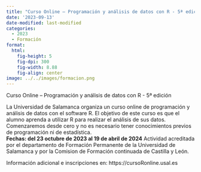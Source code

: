 ```yaml
---
title: "Curso Online – Programación y análisis de datos con R - 5ª edición, de la Universidad de Salamanca"
date: '2023-09-13'
date-modified: last-modified
categories:
  - 2023
  - Formación
format: 
  html: 
    fig-height: 5
    fig-dpi: 300
    fig-width: 8.88
    fig-align: center
image: ../../images/formacion.png
---
```


Curso Online – Programación y análisis de datos con R - 5ª edición

La Universidad de Salamanca organiza un curso online de programación y análisis de datos con el software R. El objetivo de este curso es que el alumno aprenda a utilizar R para realizar el análisis de sus datos. Comenzaremos desde cero y no es necesario tener conocimientos previos de programación ni de estadística.   
**Fechas: del 23 octubre de 2023 al 19 de abril de 2024**
Actividad acreditada por el departamento de Formación Permanente de la Universidad de Salamanca y por la Comision de Formación continuada de Castilla y León.

Información adicional e inscripciones en: https://cursoRonline.usal.es
